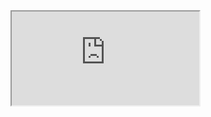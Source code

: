 <iframe src="https://app.dashcam.io/replay/6830c61fea8e9461fd8d574e?share=fui8CykmadkVS6uXgPZw&embed=true&timestamp=60000&playbackRate=2" />

```yaml
version: 5.7.7
session: 682f5aab811bd5a322c0e5a1
steps:
  - prompt: click on sign in
    commands:
      - command: focus-application
        name: Google Chrome
      - command: hover-text
        text: Sign In
        description: black button below the password field
        action: click
      - command: assert
        expect: an error shows that fields are required
```
